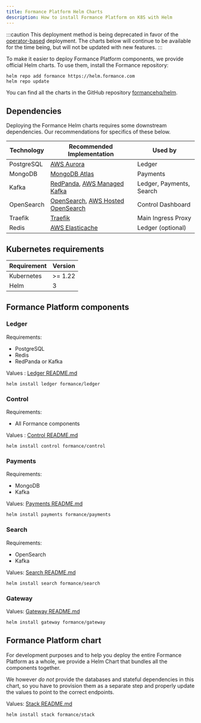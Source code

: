 ```yaml
---
title: Formance Platform Helm Charts
description: How to install Formance Platform on K8S with Helm
---
```


:::caution
This deployment method is being deprecated in favor of the [operator-based](/stack/reference/operator) deployment. The charts below will continue to be available for the time being, but will not be updated with new features.
:::

To make it easier to deploy Formance Platform components, we provide official Helm charts. To use them, install the Formance repository:

    helm repo add formance https://helm.formance.com
    helm repo update

You can find all the charts in the GitHub repository [formancehq/helm](https://github.com/formancehq/helm).

<Warning/>

## Dependencies

Deploying the Formance Helm charts requires some downstream dependencies. Our recommendations for specifics of these below.

| Technology | Recommended Implementation | Used by |
|------------|---------------------------|---------|
| PostgreSQL | [AWS Aurora](https://aws.amazon.com/rds/aurora/) | Ledger |
| MongoDB | [MongoDB Atlas](https://www.mongodb.com/atlas) | Payments |
| Kafka | [RedPanda](https://redpanda.com/), [AWS Managed Kafka](https://aws.amazon.com/msk/) | Ledger, Payments, Search |
| OpenSearch | [OpenSearch](https://opensearch.org/), [AWS Hosted OpenSearch](https://aws.amazon.com/opensearch/) | Control Dashboard |
| Traefik | [Traefik](https://traefik.io/) | Main Ingress Proxy |
| Redis | [AWS Elasticache](https://aws.amazon.com/elasticache/) | Ledger (optional) |

## Kubernetes requirements

| Requirement | Version |
|-------------|---------|
| Kubernetes | >= 1.22 |
| Helm | 3 |

## Formance Platform components

### Ledger

Requirements:
- PostgreSQL
- Redis
- RedPanda or Kafka

Values : [Ledger README.md](https://github.com/numary/helm/blob/main/charts/ledger/README.md)

```shell
helm install ledger formance/ledger
```

### Control

Requirements:
- All Formance components

Values : [Control README.md](https://github.com/numary/helm/blob/main/charts/control/README.md)

```shell
helm install control formance/control
```

### Payments

Requirements:
- MongoDB
- Kafka

Values: [Payments README.md](https://github.com/numary/helm/blob/main/charts/payments/README.md)

    helm install payments formance/payments

### Search

Requirements:
- OpenSearch
- Kafka

Values: [Search README.md](https://github.com/numary/helm/blob/main/charts/search/README.md)


```shell
helm install search formance/search
```

### Gateway

Values: [Gateway README.md](https://github.com/numary/helm/blob/main/charts/gateway/README.md)

```shell
helm install gateway formance/gateway
```

## Formance Platform chart

For development purposes and to help you deploy the entire Formance Platform as a whole, we provide a Helm Chart that bundles all the components together.

We however *do not* provide the databases and stateful dependencies in this chart, so you have to provision them as a separate step and properly update the values to point to the correct endpoints.

Values: [Stack README.md](https://github.com/numary/helm/blob/main/charts/stack/README.md)

```shell
helm install stack formance/stack
```
